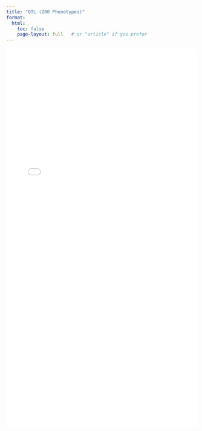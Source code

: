 ```yaml
---
title: "QTL (200 Phenotypes)"
format:
  html:
    toc: false
    page-layout: full   # or "article" if you prefer
---
```


<iframe src="articles/Attie500_Liver_Lipids_ref.html" width="100%" height="1000px" style="border:none;"></iframe>
